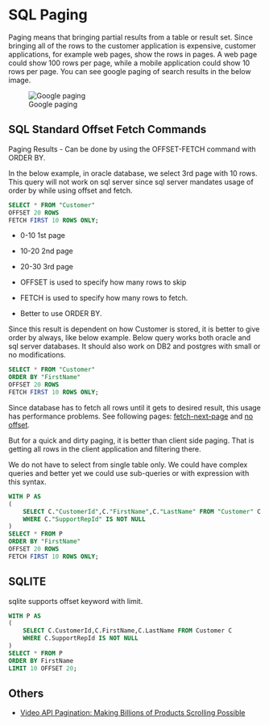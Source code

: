 # SQL Paging

Paging means that bringing partial results from a table or result set.
Since bringing all of the rows to the customer application is expensive, customer applications, for example web pages, show the rows in pages.
A web page could show 100 rows per page, while a mobile application could show 10 rows per page.
You can see google paging of search results in the below image.


![Google paging](images/google-paging.png)




## SQL Standard Offset Fetch Commands

Paging Results - Can be done by using the OFFSET-FETCH command with ORDER BY.

In the below example, in oracle database, we select 3rd page with 10 rows.
This query will not work on sql server since sql server mandates usage of order by while using offset and fetch.

```sql
SELECT * FROM "Customer" 
OFFSET 20 ROWS
FETCH FIRST 10 ROWS ONLY;
```


- 0-10 1st page
- 10-20 2nd page
- 20-30 3rd page


- OFFSET is used to specify how many rows to skip 
- FETCH is used to specify how many rows to fetch.


- Better to use ORDER BY.

Since this result is dependent on how Customer is stored, it is better to give order by always, like below example.
Below query works both oracle and sql server databases.
It should also work on DB2 and postgres with small or no modifications.  


```sql
SELECT * FROM "Customer" 
ORDER BY "FirstName" 
OFFSET 20 ROWS
FETCH FIRST 10 ROWS ONLY;

```

Since database has to fetch all rows until it gets to desired result, this usage has performance problems.
See following pages: [fetch-next-page](http://use-the-index-luke.com/sql/partial-results/fetch-next-page) and [no offset](https://use-the-index-luke.com/no-offset).

But for a quick and dirty paging, it is better than client side paging.
That is getting all rows in the client application and filtering there.

We do not have to select from single table only.
We could have complex queries and better yet we could use sub-queries or with expression with this syntax.

```sql
WITH P AS
(
	SELECT C."CustomerId",C."FirstName",C."LastName" FROM "Customer" C
	WHERE C."SupportRepId" IS NOT NULL
)
SELECT * FROM P
ORDER BY "FirstName"
OFFSET 20 ROWS
FETCH FIRST 10 ROWS ONLY;
```

## SQLITE

sqlite supports offset keyword with limit.

```sql
WITH P AS
(
	SELECT C.CustomerId,C.FirstName,C.LastName FROM Customer C
	WHERE C.SupportRepId IS NOT NULL
)
SELECT * FROM P
ORDER BY FirstName
LIMIT 10 OFFSET 20;
```


## Others

- [Video API Pagination: Making Billions of Products Scrolling Possible ](https://www.youtube.com/watch?v=14K_a2kKTxU)